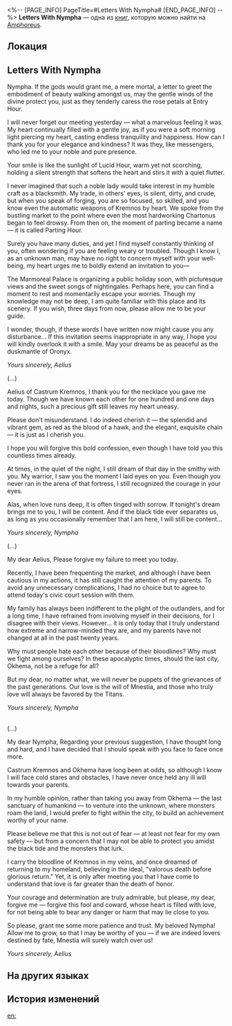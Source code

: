 <%-- [PAGE_INFO]
PageTitle=#Letters With Nympha#
[END_PAGE_INFO] --%>
{{Дополнить}}
{{Книга Инфобокс
|id           = 478
|partIds      = 190791
|Название     = 
|Изображение  = Предмет Книга Амфореус 1.png
|Мир          = Amphoreus
|Томов        = 1
|Автор        = <!--нужно добавить-->
|Описание     = Letters entrusted to you by the young couple. These words capture every moment from their meeting to falling in love.
|Том1         = {{tx}}
|Источник1    = {{tx|Отсутствует источник}}
|Персонажи    = Mnestia; Oronyx
|Фракции      = Okhema
}}
'''Letters With Nympha''' — одна из [[Книги|книг]], которую можно найти на [[Amphoreus]].

==Локация==
{{Отметка карты|<!--название карты-->|<!--id отметки-->}}

==Letters With Nympha==
Nympha. If the gods would grant me, a mere mortal, a letter to greet the embodiment of beauty walking amongst us, may the gentle winds of the divine protect you, just as they tenderly caress the rose petals at Entry Hour.

I will never forget our meeting yesterday &mdash; what a marvelous feeling it was. My heart continually filled with a gentle joy, as if you were a soft morning light piercing my heart, casting endless tranquility and happiness. How can I thank you for your elegance and kindness? It was they, like messengers, who led me to your noble and pure presence.

Your smile is like the sunlight of Lucid Hour, warm yet not scorching, holding a silent strength that softens the heart and stirs it with a quiet flutter.

I never imagined that such a noble lady would take interest in my humble craft as a blacksmith. My trade, in others' eyes, is silent, dirty, and crude, but when you speak of forging, you are so focused, so skilled, and you know even the automatic weapons of Kremnos by heart. We spoke from the bustling market to the point where even the most hardworking Chartonus began to feel drowsy. From then on, the moment of parting became a name &mdash; it is called Parting Hour.

Surely you have many duties, and yet I find myself constantly thinking of you, often wondering if you are feeling weary or troubled. Though I know I, as an unknown man, may have no right to concern myself with your well-being, my heart urges me to boldly extend an invitation to you&mdash;

The Marmoreal Palace is organizing a public holiday soon, with picturesque views and the sweet songs of nightingales. Perhaps here, you can find a moment to rest and momentarily escape your worries. Though my knowledge may not be deep, I am quite familiar with this place and its scenery. If you wish, three days from now, please allow me to be your guide.

I wonder, though, if these words I have written now might cause you any disturbance... If this invitation seems inappropriate in any way, I hope you will kindly overlook it with a smile. May your dreams be as peaceful as the duskmantle of Oronyx.

''Yours sincerely, Aelius''


(...)

Aelius of Castrum Kremnos, I thank you for the necklace you gave me today. Though we have known each other for one hundred and one days and nights, such a precious gift still leaves my heart uneasy.

Please don't misunderstand. I do indeed cherish it &mdash; the splendid and vibrant gem, as red as the blood of a hawk, and the elegant, exquisite chain &mdash; it is just as I cherish you.

I hope you will forgive this bold confession, even though I have told you this countless times already.

At times, in the quiet of the night, I still dream of that day in the smithy with you. My warrior, I saw you the moment I laid eyes on you. Even though you never ran in the arena of that fortress, I still recognized the courage in your eyes.

Alas, when love runs deep, it is often tinged with sorrow. If tonight's dream brings me to you, I will be content. And if the black tide ever separates us, as long as you occasionally remember that I am here, I will still be content...

''Yours sincerely, Nympha''


(...)

My dear Aelius, Please forgive my failure to meet you today.

Recently, I have been frequenting the market, and although I have been cautious in my actions, it has still caught the attention of my parents. To avoid any unnecessary complications, I had no choice but to agree to attend today's civic court session with them.

My family has always been indifferent to the plight of the outlanders, and for a long time, I have refrained from involving myself in their decisions, for I disagree with their views. However... it is only today that I truly understand how extreme and narrow-minded they are, and my parents have not changed at all in the past twenty years.

Why must people hate each other because of their bloodlines? Why must we fight among ourselves? In these apocalyptic times, should the last city, Okhema, not be a refuge for all?

But my dear, no matter what, we will never be puppets of the grievances of the past generations. Our love is the will of Mnestia, and those who truly love will always be favored by the Titans.

''Yours sincerely, Nympha''


<br />(...)

My dear Nympha, Regarding your previous suggestion, I have thought long and hard, and I have decided that I should speak with you face to face once more.

Castrum Kremnos and Okhema have long been at odds, so although I know I will face cold stares and obstacles, I have never once held any ill will towards your parents.

In my humble opinion, rather than taking you away from Okhema &mdash; the last sanctuary of humankind &mdash; to venture into the unknown, where monsters roam the land, I would prefer to fight within the city, to build an achievement worthy of your name.

Please believe me that this is not out of fear &mdash; at least not fear for my own safety &mdash; but from a concern that I may not be able to protect you amidst the black tide and the monsters that lurk.

I carry the bloodline of Kremnos in my veins, and once dreamed of returning to my homeland, believing in the ideal, "valorous death before glorious return." Yet, it is only after meeting you that I have come to understand that love is far greater than the death of honor.

Your courage and determination are truly admirable, but please, my dear, forgive me &mdash; forgive this fool and coward, whose heart is filled with love, for not being able to bear any danger or harm that may lie close to you.

So please, grant me some more patience and trust. My beloved Nympha! Allow me to grow, so that I may be worthy of you &mdash; if we are indeed lovers destined by fate, Mnestia will surely watch over us!

''Yours sincerely, Aelius''

==На других языках==
{{На других языках
|en   = Letters With Nympha
|zhs  = 与宁芙的往来书信
|zht  = 與寧芙的往來書信
|ja   = ニンフとの往復書簡
|ko   = 님파와 주고받은 편지
|es   = Correspondencia de Ninfe
|fr   = Correspondance avec Nymphe
|ru   = Переписка с Нимфой
|th   = จดหมายโต้ตอบกับ Nympha
|vi   = Thư Từ Qua Lại Với Nympha
|de   = Korrespondenz mit Nympha
|id   = Pertukaran Surat dengan Nympha
|pt   = Cartas Com Nympha
}}

==История изменений==
{{История изменений|3.5}}

[[en:]]